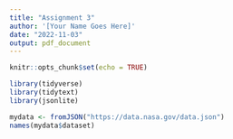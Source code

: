 ```yaml
---
title: "Assignment 3"
author: '[Your Name Goes Here]'
date: "2022-11-03"
output: pdf_document
---
```


```r
knitr::opts_chunk$set(echo = TRUE)
```

```r
library(tidyverse)
library(tidytext)
library(jsonlite)
```
```r
mydata <- fromJSON("https://data.nasa.gov/data.json")
names(mydata$dataset)
```
```r

```

